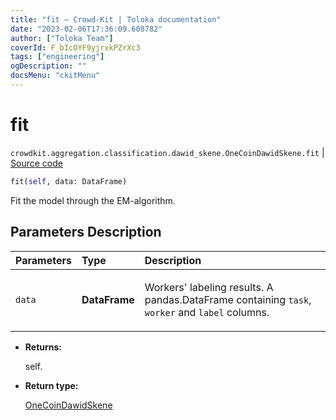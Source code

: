 ```yaml
---
title: "fit — Crowd-Kit | Toloka documentation"
date: "2023-02-06T17:36:09.608782"
author: ["Toloka Team"]
coverId: F_bIcOYF9yjrxkPZrXc3
tags: ["engineering"]
ogDescription: ""
docsMenu: "ckitMenu"
---
```


# fit
`crowdkit.aggregation.classification.dawid_skene.OneCoinDawidSkene.fit` | [Source code](https://github.com/Toloka/crowd-kit/blob/v1.2.0/crowdkit/aggregation/classification/dawid_skene.py#L317)

```python
fit(self, data: DataFrame)
```

Fit the model through the EM-algorithm.

## Parameters Description

| Parameters | Type | Description |
| :----------| :----| :-----------|
`data`|**DataFrame**|<p>Workers&#x27; labeling results. A pandas.DataFrame containing `task`, `worker` and `label` columns.</p>

* **Returns:**

  self.

* **Return type:**

  [OneCoinDawidSkene](/docs/crowd-kit/reference/crowdkit.aggregation.classification.dawid_skene.OneCoinDawidSkene)

